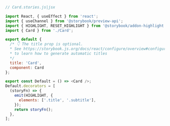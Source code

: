 ```js
// Card.stories.js|jsx

import React, { useEffect } from 'react';
import { useChannel } from '@storybook/preview-api';
import { HIGHLIGHT, RESET_HIGHLIGHT } from '@storybook/addon-highlight';
import { Card } from './Card';

export default {
  /* 👇 The title prop is optional.
  * See https://storybook.js.org/docs/react/configure/overview#configure-story-loading
  * to learn how to generate automatic titles
  */
  title: 'Card',
  component: Card
};

export const Default = () => <Card />;
Default.decorators = [
  (storyFn) => {
    emit(HIGHLIGHT, {
      elements: ['.title', '.subtitle'],
    });
    return storyFn();
  },
];
```
